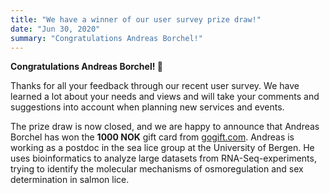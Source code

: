 ```yaml
---
title: "We have a winner of our user survey prize draw!"
date: "Jun 30, 2020"
summary: "Congratulations Andreas Borchel!"
---
```


**Congratulations Andreas Borchel! 🥳**

Thanks for all your feedback through our recent user survey. We have learned a lot about your needs and views and will take your comments and suggestions into account when planning new services and events.

The prize draw is now closed, and we are happy to announce that Andreas Borchel has won the **1000 NOK** gift card from [gogift.com](https://gogift.com). Andreas is working as a postdoc in the sea lice group at the University of Bergen. He uses bioinformatics to analyze large datasets from RNA-Seq-experiments, trying to identify the molecular mechanisms of osmoregulation and sex determination in salmon lice.
